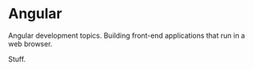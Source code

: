 # Angular

Angular development topics. Building front-end applications that run in a web browser.

Stuff.